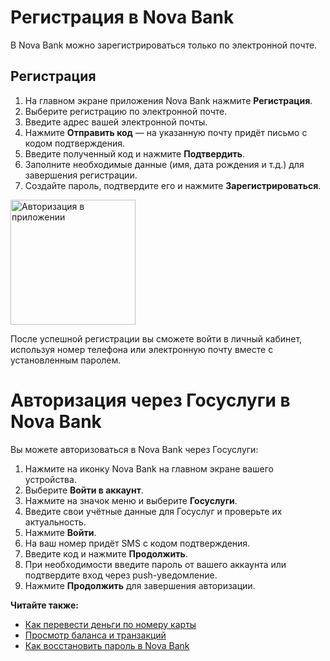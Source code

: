 
# Регистрация в Nova Bank

В Nova Bank можно зарегистрироваться только по электронной почте.

## Регистрация

1. На главном экране приложения Nova Bank нажмите **Регистрация**.
2. Выберите регистрацию по электронной почте.
3. Введите адрес вашей электронной почты.
4. Нажмите **Отправить код** — на указанную почту придёт письмо с кодом подтверждения.
5. Введите полученный код и нажмите **Подтвердить**.
6. Заполните необходимые данные (имя, дата рождения и т.д.) для завершения регистрации.
7. Создайте пароль, подтвердите его и нажмите **Зарегистрироваться**.

<img src="../img/sign-in.png" alt="Авторизация в приложении" width="200"/>

После успешной регистрации вы сможете войти в личный кабинет, используя номер телефона или электронную почту вместе с установленным паролем.

# Авторизация через Госуслуги в Nova Bank

Вы можете авторизоваться в Nova Bank через Госуслуги:

1. Нажмите на иконку Nova Bank на главном экране вашего устройства.
2. Выберите **Войти в аккаунт**.
3. Нажмите на значок меню и выберите **Госуслуги**.
4. Введите свои учётные данные для Госуслуг и проверьте их актуальность.
5. Нажмите **Войти**.
6. На ваш номер придёт SMS с кодом подтверждения.
7. Введите код и нажмите **Продолжить**.
8. При необходимости введите пароль от вашего аккаунта или подтвердите вход через push-уведомление.
9. Нажмите **Продолжить** для завершения авторизации.

**Читайте также:**

- [Как перевести деньги по номеру карты](../payments/transfers.mdx)
- [Просмотр баланса и транзакций](../balance.mdx) 
- [Как восстановить пароль в Nova Bank](change-password.mdx)
